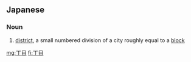 ==Japanese==
{{ja-kanjitab|ちょう|め|yomi=j}}

===Noun===
{{ja-noun|ちょうめ|hhira=ちやうめ}}

# [[district]], a small numbered division of a city roughly equal to a [[block]]

[[mg:丁目]]
[[fi:丁目]]